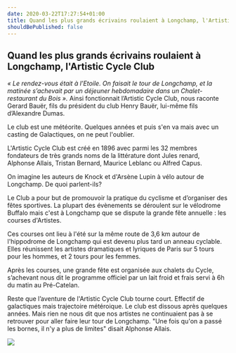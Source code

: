 ```yaml
---
date: 2020-03-22T17:27:54+01:00
title: Quand les plus grands écrivains roulaient à Longchamp, l'Artistic Cycle Club
shouldBePublished: false
---
```


## Quand les plus grands écrivains roulaient à Longchamp, l'Artistic Cycle Club

_« Le rendez-vous était à l’Etoile. On faisait le tour de Longchamp, et la matinée s’achevait par un déjeuner hebdomadaire dans un Chalet-restaurant du Bois »._ Ainsi fonctionnait l’Artistic Cycle Club, nous raconte Gerard Bauër, fils du président du club Henry Bauër, lui-même fils d’Alexandre Dumas.

Le club est une météorite. Quelques années et puis s'en va mais avec un casting de Galactiques, on ne peut l'oublier.

L'Artistic Cycle Club est créé en 1896 avec parmi les 32 membres fondateurs de très grands noms de la littérature dont Jules renard, Alphonse Allais, Tristan Bernard, Maurice Leblanc ou Alfred Capus.

On imagine les auteurs de Knock et d'Arsène Lupin à vélo autour de Longchamp. De quoi parlent-ils?

Le Club a pour but de promouvoir la pratique du cyclisme et d’organiser des fêtes sportives. La plupart des évènements se déroulent sur le vélodrome Buffalo mais c'est à Longchamp que se dispute la grande fête annuelle : les courses d'Artistes.

Ces courses ont lieu à l'été sur la même route de 3,6 km autour de l'hippodrome de Longchamp qui est devenu plus tard un anneau cyclable. Elles réunissent les artistes dramatiques et lyriques de Paris sur 5 tours pour les hommes, et 2 tours pour les femmes.

Après les courses, une grande fête est organisée aux chalets du Cycle, s’achevant nous dit le programme officiel par un lait froid et frais servi à 6h du matin au Pré-Catelan.

Reste que l’aventure de l'Artistic Cycle Club tourne court. Effectif de galactiques mais trajectoire météroique. Le club est dissous après quelques années. Mais rien ne nous dit que nos artistes ne continuaient pas à se retrouver pour aller faire leur tour de Longchamp. "Une fois qu'on a passé les bornes, il n'y a plus de limites" disait Alphonse Allais.

<Img src="Artistic-Cycle-club.png" width={400} />
